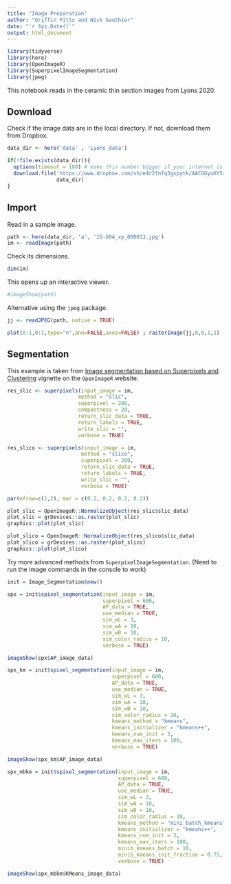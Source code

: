 ```yaml
---
title: "Image Preparation"
author: "Griffin Pitts and Nick Gauthier"
date: "`r Sys.Date()`"
output: html_document
---
```


```r
library(tidyverse)
library(here)
library(OpenImageR)
library(SuperpixelImageSegmentation)
library(jpeg)
```


This notebook reads in the ceramic thin section images from Lyons 2020. 

## Download

Check if the image data are in the local directory. If not, download them from Dropbox.
```r
data_dir <- here('data' , 'Lyons_data')

if(!file.exists(data_dir)){
  options(timeout = 180) # make this number bigger if your internet is slow and you get an error
  download.file('https://www.dropbox.com/sh/e4r2fnfq3gspytk/AACGGyuKY5xgKv3UAVWdXSG-a?dl=1',
                data_dir)
}
```

## Import

Read in a sample image.
```r
path <- here(data_dir, 'a', '15-604_xp_000013.jpg')
im <- readImage(path)
```

Check its dimensions.
```r
dim(im)
```

This opens up an interactive viewer.
```r
#imageShow(path)
```

Alternative using the `jpeg` package.

```r
jj <- readJPEG(path, native = TRUE)

plot(0:1,0:1,type="n",ann=FALSE,axes=FALSE) ; rasterImage(jj,0,0,1,1)
```

## Segmentation

This example is taken from [Image segmentation based on Superpixels and Clustering](https://mlampros.github.io/OpenImageR/articles/Image_segmentation_superpixels_clustering.html) vignette on the `OpenImageR` website.

```r
res_slic <- superpixels(input_image = im,
                       method = "slic",
                       superpixel = 200, 
                       compactness = 20,
                       return_slic_data = TRUE,
                       return_labels = TRUE, 
                       write_slic = "", 
                       verbose = TRUE)

res_slico <- superpixels(input_image = im,
                        method = "slico",
                        superpixel = 200, 
                        return_slic_data = TRUE,
                        return_labels = TRUE, 
                        write_slic = "", 
                        verbose = TRUE)
```
```r
par(mfrow=c(1,2), mar = c(0.2, 0.2, 0.2, 0.2))

plot_slic = OpenImageR::NormalizeObject(res_slic$slic_data)
plot_slic = grDevices::as.raster(plot_slic)
graphics::plot(plot_slic)

plot_slico = OpenImageR::NormalizeObject(res_slico$slic_data)
plot_slico = grDevices::as.raster(plot_slico)
graphics::plot(plot_slico)
```

Try more advanced methods from `SuperpixelImageSegmentation`. (Need to run the image commands in the console to work)


```r
init = Image_Segmentation$new()

spx = init$spixel_segmentation(input_image = im, 
                               superpixel = 600, 
                               AP_data = TRUE,
                               use_median = TRUE, 
                               sim_wL = 3, 
                               sim_wA = 10, 
                               sim_wB = 10,
                               sim_color_radius = 10, 
                               verbose = TRUE)

imageShow(spx$AP_image_data)
```

```r
spx_km = init$spixel_segmentation(input_image = im, 
                                  superpixel = 600, 
                                  AP_data = TRUE,
                                  use_median = TRUE, 
                                  sim_wL = 3, 
                                  sim_wA = 10, 
                                  sim_wB = 10,
                                  sim_color_radius = 10, 
                                  kmeans_method = "kmeans",
                                  kmeans_initializer = "kmeans++",
                                  kmeans_num_init = 3, 
                                  kmeans_max_iters = 100,
                                  verbose = TRUE)

imageShow(spx_km$AP_image_data)
```

```r
spx_mbkm = init$spixel_segmentation(input_image = im, 
                                    superpixel = 600, 
                                    AP_data = TRUE,
                                    use_median = TRUE, 
                                    sim_wL = 3, 
                                    sim_wA = 10, 
                                    sim_wB = 10,
                                    sim_color_radius = 10, 
                                    kmeans_method = "mini_batch_kmeans",
                                    kmeans_initializer = "kmeans++",
                                    kmeans_num_init = 3, 
                                    kmeans_max_iters = 100,
                                    minib_kmeans_batch = 10, 
                                    minib_kmeans_init_fraction = 0.75,
                                    verbose = TRUE)

imageShow(spx_mbkm$KMeans_image_data)
```


